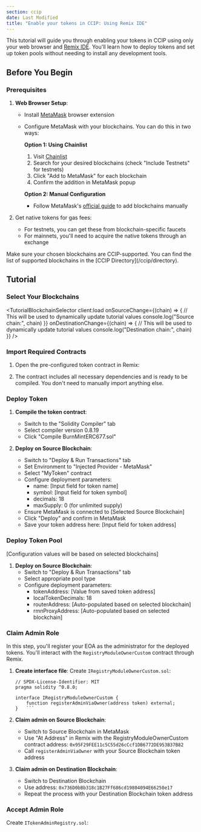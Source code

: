 ```yaml
---
section: ccip
date: Last Modified
title: "Enable your tokens in CCIP: Using Remix IDE"
---
```



This tutorial will guide you through enabling your tokens in CCIP using only your web browser and [Remix IDE](https://remix.ethereum.org). You'll learn how to deploy tokens and set up token pools without needing to install any development tools.

## Before You Begin

### Prerequisites

1. **Web Browser Setup**:

   - Install [MetaMask](https://metamask.io/) browser extension
   - Configure MetaMask with your blockchains. You can do this in two ways:

     **Option 1: Using Chainlist**

     1. Visit [Chainlist](https://chainlist.org/)
     1. Search for your desired blockchains (check "Include Testnets" for testnets)
     1. Click "Add to MetaMask" for each blockchain
     1. Confirm the addition in MetaMask popup

     **Option 2: Manual Configuration**

     - Follow MetaMask's [official guide](https://support.metamask.io/networks-and-sidechains/managing-networks/how-to-add-a-custom-network-rpc/) to add blockchains manually

1. Get native tokens for gas fees:
   - For testnets, you can get these from blockchain-specific faucets
   - For mainnets, you'll need to acquire the native tokens through an exchange

<Aside type="note" title="Blockchain Requirements">
  Make sure your chosen blockchains are CCIP-supported. You can find the list of supported blockchains in the [CCIP
  Directory](/ccip/directory).
</Aside>

## Tutorial

### Select Your Blockchains

<TutorialBlockchainSelector
  client:load
  onSourceChange={(chain) => {
    // This will be used to dynamically update tutorial values
    console.log("Source chain:", chain)
  }}
  onDestinationChange={(chain) => {
    // This will be used to dynamically update tutorial values
    console.log("Destination chain:", chain)
  }}
/>

### Import Required Contracts

1. Open the pre-configured token contract in Remix:

   <CodeSample src="samples/CCIP/cct/TokenDependencies.sol" showButtonButton={true} />

2. The contract includes all necessary dependencies and is ready to be compiled. You don't need to manually import anything else.

### Deploy Token

1. **Compile the token contract**:

   - Switch to the "Solidity Compiler" tab
   - Select compiler version 0.8.19
   - Click "Compile BurnMintERC677.sol"

2. **Deploy on Source Blockchain**:
   - Switch to "Deploy & Run Transactions" tab
   - Set Environment to "Injected Provider - MetaMask"
   - Select "MyToken" contract
   - Configure deployment parameters:
     - name: [Input field for token name]
     - symbol: [Input field for token symbol]
     - decimals: 18
     - maxSupply: 0 (for unlimited supply)
   - Ensure MetaMask is connected to [Selected Source Blockchain]
   - Click "Deploy" and confirm in MetaMask
   - Save your token address here: [Input field for token address]

### Deploy Token Pool

[Configuration values will be based on selected blockchains]

1. **Deploy on Source Blockchain**:
   - Switch to "Deploy & Run Transactions" tab
   - Select appropriate pool type
   - Configure deployment parameters:
     - tokenAddress: [Value from saved token address]
     - localTokenDecimals: 18
     - routerAddress: [Auto-populated based on selected blockchain]
     - rmnProxyAddress: [Auto-populated based on selected blockchain]

### Claim Admin Role

In this step, you'll register your EOA as the administrator for the deployed tokens. You'll interact with the `RegistryModuleOwnerCustom` contract through Remix.

1. **Create interface file**:
   Create `IRegistryModuleOwnerCustom.sol`:

   ````solidity
   // SPDX-License-Identifier: MIT
   pragma solidity ^0.8.0;

   interface IRegistryModuleOwnerCustom {
       function registerAdminViaOwner(address token) external;
   }   ```

   ````

2. **Claim admin on Source Blockchain**:

   - Switch to Source Blockchain in MetaMask
   - Use "At Address" in Remix with the RegistryModuleOwnerCustom contract address: `0x95F29FEE11c5C55d26cCcf1DB6772DE953B37B82`
   - Call `registerAdminViaOwner` with your Source Blockchain token address

3. **Claim admin on Destination Blockchain**:
   - Switch to Destination Blockchain
   - Use address: `0x736D0bBb318c1B27Ff686cd19804094E66250e17`
   - Repeat the process with your Destination Blockchain token address

### Accept Admin Role

Create `ITokenAdminRegistry.sol`:
